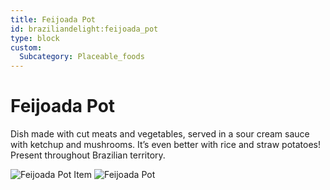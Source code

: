 ```yaml
---
title: Feijoada Pot
id: braziliandelight:feijoada_pot
type: block
custom:
  Subcategory: Placeable_foods
---
```


# Feijoada Pot

Dish made with cut meats and vegetables, served in a sour cream sauce with ketchup and mushrooms.
It’s even better with rice and straw potatoes!
Present throughout Brazilian territory.

<p align="left">
    <img src="https://file.notion.so/f/f/7a132b8b-fabb-462d-b4d9-5d4f8b95d059/9f0acb63-0b2b-4abc-ac03-4e12793068eb/image.png?table=block&id=128d5c71-c941-80ce-a806-c4e9e8a98ff7&spaceId=7a132b8b-fabb-462d-b4d9-5d4f8b95d059&expirationTimestamp=1739779200000&signature=ODS6gsHoaKofXlx5KBafo4M5U-xmtV9-fp5nHqfmbMI&downloadName=image.png"
         alt="Feijoada Pot Item"
    />
    <img src="https://file.notion.so/f/f/7a132b8b-fabb-462d-b4d9-5d4f8b95d059/07575ff1-8c0d-4895-99d4-4278c64bb8bb/image.png?table=block&id=40266b27-9e52-4858-bfa8-b9d6415f2b09&spaceId=7a132b8b-fabb-462d-b4d9-5d4f8b95d059&expirationTimestamp=1739779200000&signature=6NcBsltapfXQzH2xEY6ZoJQ0GSu4quDOosQGFD2PELo&downloadName=image.png"
         alt="Feijoada Pot"
    />
</p>